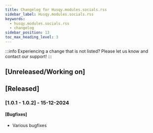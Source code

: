 ```yaml
---
title: Changelog for Husqy.modules.socials.rss
sidebar_label: Husqy.modules.socials.rss
keywords:
  - husqy.modules.socials.rss
  - changelog
sidebar_position: 13
toc_max_heading_level: 3
---
```


:::info
Experiencing a change that is not listed? Please let us know and contact our support!
:::

## [Unreleased/Working on]

## [Released]

### [1.0.1 - 1.0.2] - 15-12-2024

#### [Bugfixes]

- Various bugfixes
